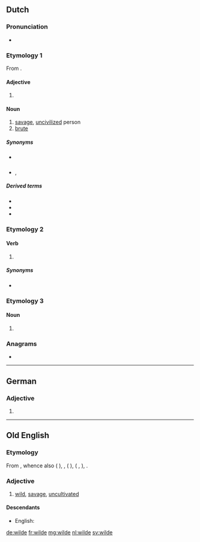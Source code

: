 {{also|Wilde}}
==Dutch==

===Pronunciation===
* {{audio|Nl-wilde.ogg|Audio|lang=nl}}

===Etymology 1===
From {{m|nl|wild}}.

====Adjective====
{{nl-adj-form}}

# {{nl-adj form of|infl|wild}}

====Noun====
{{nl-noun-adj}}

# [[savage]], [[uncivilized]] person
# [[brute]]

=====Synonyms=====
* {{sense|savage}} {{l|nl|wildeman}}
* {{sense|brute}} {{l|nl|bruut}}, {{l|nl|woesteling}}

=====Derived terms=====
* {{l|nl|halve wilde}}
* {{l|nl|wildenhorde}}
* {{l|nl|wildenras}}

===Etymology 2===

====Verb====
{{nl-verb-form}}

# {{nl-verb form of|n=sg|t=past|m=ind+subj|willen}}

=====Synonyms=====
* {{l|nl|wou}}

===Etymology 3===

====Noun====
{{nl-noun|f|-|-}}

# {{alternative form of|weelde|lang=nl}}

===Anagrams===
* {{l|nl|dweil}}

----

==German==

===Adjective===
{{head|de|adjective form}}

# {{de-inflected form of|wild}}

----

==Old English==

===Etymology===
From {{etyl|gem-pro|ang}} {{m|gem-pro|*wilþijaz}}, whence also {{etyl|ofs|-}} {{m|ofs|wild}} ({{etyl|fy|-}} {{m|fy|wyld}}), {{etyl|osx|-}} {{m|osx|wildi}}, {{etyl|goh|-}} {{m|goh|wildi}} ({{etyl|de|-}} {{m|de|wild}}), {{etyl|non|-}} {{m|non|villr}} ({{etyl|no|-}} {{m|no|vill}}, {{etyl|is|-}} {{m|is|villtur}}), {{etyl|got|-}} {{m|got|𐍅𐌹𐌻𐌸𐌴𐌹𐍃}}.

===Adjective===
{{ang-adj}}

# [[wild]], [[savage]], [[uncultivated]]

====Descendants====
* English: {{l|en|wild}}

[[de:wilde]]
[[fr:wilde]]
[[mg:wilde]]
[[nl:wilde]]
[[sv:wilde]]